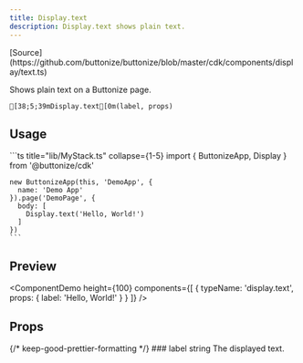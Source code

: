 ```yaml
---
title: Display.text
description: Display.text shows plain text.
---
```




<FrameworkSelect>
	<FrameworkContent>
		<Fragment slot="cdk">
			[Source](https://github.com/buttonize/buttonize/blob/master/cdk/components/display/text.ts)
		</Fragment>
	</FrameworkContent>
</FrameworkSelect>

Shows plain text on a Buttonize page.

```ansi frame="none"
[38;5;39mDisplay.text[0m(label, props)
```

## Usage

<FrameworkContent>
   <Fragment slot="cdk">
    ```ts title="lib/MyStack.ts" collapse={1-5}
    import { ButtonizeApp, Display } from '@buttonize/cdk'

    new ButtonizeApp(this, 'DemoApp', {
      name: 'Demo App'
    }).page('DemoPage', {
      body: [
        Display.text('Hello, World!')
      ]
    })
    ```

   </Fragment>
</FrameworkContent>

## Preview

<ComponentDemo
	height={100}
	components={[
		{
			typeName: 'display.text',
			props: {
				label: 'Hello, World!'
			}
		}
	]}
/>

## Props

<FrameworkContent>
	<Fragment slot="cdk">
		<PropDescription>
			<Fragment slot="title">
				{/* keep-good-prettier-formatting */}
				### label
			</Fragment>
			<PropMarker slot="markers" type="required" />
			<Fragment slot="type">string</Fragment>
			<Fragment slot="description">The displayed text.</Fragment>
		</PropDescription>
		<SpacingProps />
		<SizingProps />
	</Fragment>
</FrameworkContent>

